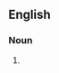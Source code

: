 {{also|sticking-places}}

==English==

===Noun===
{{head|en|noun form}}

# {{plural of|en|sticking place}}